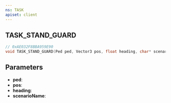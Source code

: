 ```yaml
---
ns: TASK
apiset: client
---
```

## TASK_STAND_GUARD

```c
// 0xAE032F8BBA959E90
void TASK_STAND_GUARD(Ped ped, Vector3 pos, float heading, char* scenarioName);
```


## Parameters
* **ped**:
* **pos**:
* **heading**:
* **scenarioName**: